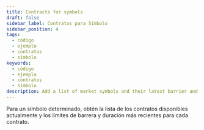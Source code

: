 ```yaml
---
title: Contracts for symbols
draft: false
sidebar_label: Contratos para Símbolo
sidebar_position: 4
tags:
  - código
  - ejemplo
  - contratos
  - símbolo
keywords:
  - código
  - ejemplo
  - contratos
  - símbolo
description: Add a list of market symbols and their latest barrier and duration limits to your trading app with this API example.
---
```



Para un símbolo determinado, obtén la lista de los contratos disponibles actualmente y los límites de barrera y duración más recientes para cada contrato.

<SandboxIframe sandbox={sandboxes.contracts_for_symbol} />

